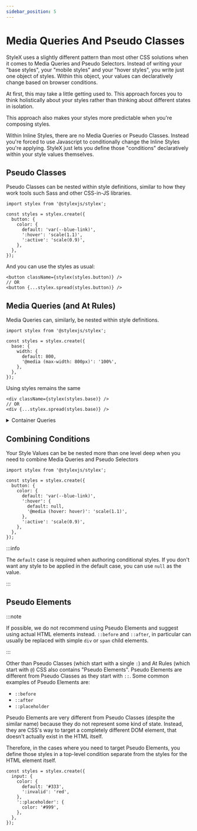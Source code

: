 ```yaml
---
sidebar_position: 5
---
```


# Media Queries And Pseudo Classes

StyleX uses a slightly different pattern than most other CSS solutions when it
comes to Media Queries and Pseudo Selectors. Instead of writing your "base
styles", your "mobile styles" and your "hover styles", you write just one object
of styles. Within this object, your values can declaratively change based on
browser conditions.

At first, this may take a little getting used to. This approach forces you to
think holistically about your styles rather than thinking about different states
in isolation.

This approach also makes your styles more predictable when you're composing
styles.

Within Inline Styles, there are no Media Queries or Pseudo Classes. Instead
you're forced to use Javascript to conditionally change the Inline Styles you're
applying. StyleX just lets you define those "conditions" declaratively within
your style values themselves.

## Pseudo Classes

Pseudo Classes can be nested within style definitions, similar to how they work
tools such Sass and other CSS-in-JS libraries.

```tsx
import stylex from '@stylexjs/stylex';

const styles = stylex.create({
  button: {
    color: {
      default: 'var(--blue-link)',
      ':hover': 'scale(1.1)',
      ':active': 'scale(0.9)',
    },
  },
});
```

And you can use the styles as usual:

```tsx
<button className={stylex(styles.button)} />
// OR
<button {...stylex.spread(styles.button)} />
```

## Media Queries (and At Rules)

Media Queries can, similarly, be nested within style definitions.

```tsx
import stylex from '@stylexjs/stylex';

const styles = stylex.create({
  base: {
    width: {
      default: 800,
      '@media (max-width: 800px)': '100%',
    },
  },
});
```

Using styles remains the same

```tsx
<div className={stylex(styles.base)} />
// OR
<div {...stylex.spread(styles.base)} />
```

<details>
<summary>Container Queries</summary>

Container Queries can be used the same way as Media Queries. The same is true
for `@supports` and other similar At Rules.

```tsx
import stylex from '@stylexjs/stylex';

const styles = stylex.create({
  base: {
    width: {
      default: 800,
      '@container (max-width: 800px)': '100%',
    },
  },
});
```

For _named_ container queries, we are looking into an API that will help you
avoid using "magic strings" and be able to use references for such names
instead.

</details>

## Combining Conditions

Your Style Values can be be nested more than one level deep when you need to
combine Media Queries and Pseudo Selectors

```tsx
import stylex from '@stylexjs/stylex';

const styles = stylex.create({
  button: {
    color: {
      default: 'var(--blue-link)',
      ':hover': {
        default: null,
        '@media (hover: hover)': 'scale(1.1)',
      },
      ':active': 'scale(0.9)',
    },
  },
});
```

:::info

The `default` case is required when authoring conditional styles. If you don't
want any style to be applied in the default case, you can use `null` as the
value.

:::

## Pseudo Elements

:::note

If possible, we do not recommend using Pseudo Elements and suggest using actual
HTML elements instead. `::before` and `::after`, in particular can usually be
replaced with simple `div` or `span` child elements.

:::

Other than Pseudo Classes (which start with a single `:`) and At Rules (which
start with `@`) CSS also contains "Pseudo Elements". Pseudo Elements are
different from Pseudo Classes as they start with `::`. Some common examples of
Pseudo Elements are:

- `::before`
- `::after`
- `::placeholder`

Pseudo Elements are very different from Pseudo Classes (despite the similar
name) because they do not represent some kind of state. Instead, they are CSS's
way to target a completely different DOM element, that doesn't actually exist in
the HTML itself.

Therefore, in the cases where you need to target Pseudo Elements, you define
those styles in a top-level condition separate from the styles for the HTML
element itself.

```tsx
const styles = stylex.create({
  input: {
    color: {
      default: '#333',
      ':invalid': 'red',
    },
    '::placeholder': {
      color: '#999',
    },
  },
});
```
